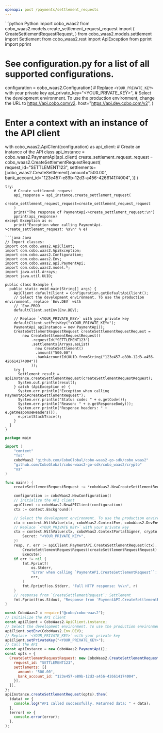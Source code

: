 ```yaml
---
openapi: post /payments/settlement_requests
---
```


<RequestExample>
```python Python
import cobo_waas2
from cobo_waas2.models.create_settlement_request_request import (
    CreateSettlementRequestRequest,
)
from cobo_waas2.models.settlement import Settlement
from cobo_waas2.rest import ApiException
from pprint import pprint

# See configuration.py for a list of all supported configurations.
configuration = cobo_waas2.Configuration(
    # Replace `<YOUR_PRIVATE_KEY>` with your private key
    api_private_key="<YOUR_PRIVATE_KEY>",
    # Select the development environment. To use the production environment, change the URL to https://api.cobo.com/v2.
    host="https://api.dev.cobo.com/v2",
)
# Enter a context with an instance of the API client
with cobo_waas2.ApiClient(configuration) as api_client:
    # Create an instance of the API class
    api_instance = cobo_waas2.PaymentApi(api_client)
    create_settlement_request_request = cobo_waas2.CreateSettlementRequestRequest(
        request_id="SETTLEMENT123", settlements=[cobo_waas2.CreateSettlement(
                    amount="500.00",
                    bank_account_id="123e457-e89b-12d3-a456-426614174004",
                )]
    )

    try:
        # Create settlement request
        api_response = api_instance.create_settlement_request(
            create_settlement_request_request=create_settlement_request_request
        )
        print("The response of PaymentApi->create_settlement_request:\n")
        pprint(api_response)
    except Exception as e:
        print("Exception when calling PaymentApi->create_settlement_request: %s\n" % e)

```
```java Java
// Import classes:
import com.cobo.waas2.ApiClient;
import com.cobo.waas2.ApiException;
import com.cobo.waas2.Configuration;
import com.cobo.waas2.Env;
import com.cobo.waas2.api.PaymentApi;
import com.cobo.waas2.model.*;
import java.util.Arrays;
import java.util.UUID;

public class Example {
  public static void main(String[] args) {
    ApiClient defaultClient = Configuration.getDefaultApiClient();
    // Select the development environment. To use the production environment, replace `Env.DEV` with
    // `Env.PROD
    defaultClient.setEnv(Env.DEV);

    // Replace `<YOUR_PRIVATE_KEY>` with your private key
    defaultClient.setPrivKey("<YOUR_PRIVATE_KEY>");
    PaymentApi apiInstance = new PaymentApi();
    CreateSettlementRequestRequest createSettlementRequestRequest =
        new CreateSettlementRequestRequest()
            .requestId("SETTLEMENT123")
            .settlements(Arrays.asList(
              new CreateSettlement()
              .amount("500.00")
              .bankAccountId(UUID.fromString("123e457-e89b-12d3-a456-426614174004"))
            ));
    try {
      Settlement result = apiInstance.createSettlementRequest(createSettlementRequestRequest);
      System.out.println(result);
    } catch (ApiException e) {
      System.err.println("Exception when calling PaymentApi#createSettlementRequest");
      System.err.println("Status code: " + e.getCode());
      System.err.println("Reason: " + e.getResponseBody());
      System.err.println("Response headers: " + e.getResponseHeaders());
      e.printStackTrace();
    }
  }
}

```
```go Go
package main

import (
	"context"
	"fmt"
	coboWaas2 "github.com/CoboGlobal/cobo-waas2-go-sdk/cobo_waas2"
	"github.com/CoboGlobal/cobo-waas2-go-sdk/cobo_waas2/crypto"
	"os"
)

func main() {
	createSettlementRequestRequest := *coboWaas2.NewCreateSettlementRequestRequest("SETTLEMENT123", []coboWaas2.CreateSettlement{*coboWaas2.NewCreateSettlement("500.00", "0123e457-e89b-12d3-a456-426614174004")})

	configuration := coboWaas2.NewConfiguration()
	// Initialize the API client
	apiClient := coboWaas2.NewAPIClient(configuration)
	ctx := context.Background()

	// Select the development environment. To use the production environment, replace coboWaas2.DevEnv with coboWaas2.ProdEnv
	ctx = context.WithValue(ctx, coboWaas2.ContextEnv, coboWaas2.DevEnv)
	// Replace `<YOUR_PRIVATE_KEY>` with your private key
	ctx = context.WithValue(ctx, coboWaas2.ContextPortalSigner, crypto.Ed25519Signer{
		Secret: "<YOUR_PRIVATE_KEY>",
	})
	resp, r, err := apiClient.PaymentAPI.CreateSettlementRequest(ctx).
		CreateSettlementRequestRequest(createSettlementRequestRequest).
		Execute()
	if err != nil {
		fmt.Fprintf(
			os.Stderr,
			"Error when calling `PaymentAPI.CreateSettlementRequest``: %v\n",
			err,
		)
		fmt.Fprintf(os.Stderr, "Full HTTP response: %v\n", r)
	}
	// response from `CreateSettlementRequest`: Settlement
	fmt.Fprintf(os.Stdout, "Response from `PaymentAPI.CreateSettlementRequest`: %v\n", resp)
}

```
```javascript JavaScript
const CoboWaas2 = require("@cobo/cobo-waas2");
// Initialize the API client
const apiClient = CoboWaas2.ApiClient.instance;
// Select the development environment. To use the production environment, replace `Env.DEV` with `Env.PROD`
apiClient.setEnv(CoboWaas2.Env.DEV);
// Replace `<YOUR_PRIVATE_KEY>` with your private key
apiClient.setPrivateKey("<YOUR_PRIVATE_KEY>");
// Call the API
const apiInstance = new CoboWaas2.PaymentApi();
const opts = {
  CreateSettlementRequestRequest: new CoboWaas2.CreateSettlementRequestRequest({
    request_id: "SETTLEMENT123",
    settlements: [{
      amount: "500.00",
      bank_account_id: "123e457-e89b-12d3-a456-426614174004",
    }],
  }),
};
apiInstance.createSettlementRequest(opts).then(
  (data) => {
    console.log("API called successfully. Returned data: " + data);
  },
  (error) => {
    console.error(error);
  },
);

```
</RequestExample>